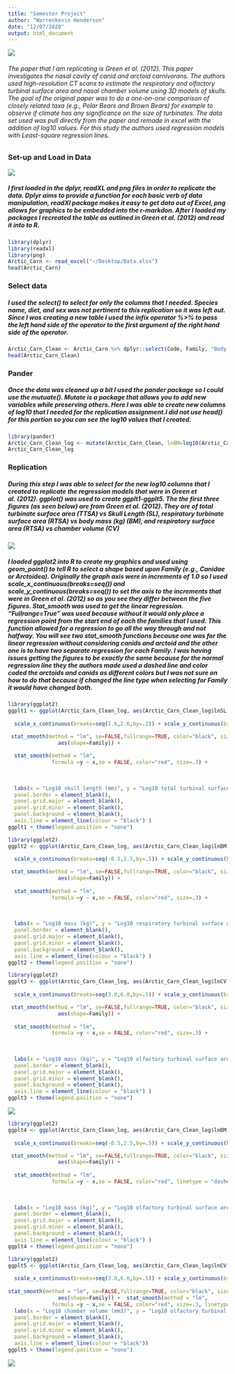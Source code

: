 ```yaml
---
title: "Semester Project"
author: "Warrenkevin Henderson"
date: "12/07/2020"
output: html_document
---
```


![](https://raw.githubusercontent.com/Warrenkevin/Semester_Project/main/PB1.gif)

###### The paper that I am replicating is Green et al. (2012). This paper investigates the nasal cavity of canid and arctoid carnivorans. The authors used high-resolution CT scans to estimate the respiratory and olfactory turbinal surface area and nasal chamber volume using 3D models of skulls. The goal of the original paper was to do a one-on-one comparison of closely related taxa (e.g., Polar Bears and Brown Bears) for example to observe if climate has any significance on the size of turbinates. The data set used was pull directly from the paper and remade in excel with the addition of log10 values. For this study the authors used regression models with Least-square regression lines.

### Set-up and Load in Data

![](https://raw.githubusercontent.com/Warrenkevin/Semester_Project/main/setup.gif)

##### I first loaded in the dplyr, readXL and png files in order to replicate the data. Dplyr aims to provide a function for each basic verb of data manipulation, readXl package makes it easy to get data out of Excel, png allows for graphics to be embedded into the r-markdon. After I loaded my packages I recreated the table as outlined in Green et al. (2012) and read it into to R. 
```r
library(dplyr)
library(readxl)
library(png)
Arctic_Carn <- read_excel("~/Desktop/Data.xlsx")
head(Arctic_Carn)
```
### Select data
##### I used the select() to select for only the columns that I needed. Species name, diet, and sex was not pertinent to this replication so it was left out. Since I was creating a new table I used the infix operator %>% to pass the left hand side of the operator to the first argument of the right hand side of the operator.
```r
Arctic_Carn_Clean <- Arctic_Carn %>% dplyr::select(Code, Family, "Body mass (kg)", "Skull length (mm)", "Chamber volume (mm3)", "TTSA (mm2)", "RTSA (mm2)", "OTSA (mm2)", "OTSA/RTSA" )
head(Arctic_Carn_Clean)
```
### Pander
##### Once the data was cleaned up a bit I used the pander package so I could use the mutuate(). Mutate is a package that allows you to add new variables while preserving others. Here I was able to create new columns of log10 that I needed for the replication assignment.I did not use head() for this portion so you can see the log10 values that I created. 

```r
library(pander)
Arctic_Carn_Clean_log <- mutate(Arctic_Carn_Clean, lnBM=log10(Arctic_Carn_Clean$`Body mass (kg)`), lnSL=log10(Arctic_Carn_Clean$`Skull length (mm)`), lnCV=log10(Arctic_Carn_Clean$`Chamber volume (mm3)`), lnTTSA=log10(Arctic_Carn_Clean$`TTSA (mm2)`), lnRTSA=log10(Arctic_Carn_Clean$`RTSA (mm2)`), lnOTSA=log10(Arctic_Carn_Clean$`OTSA (mm2)`), lnOTSARTSA=log10(Arctic_Carn_Clean$`OTSA/RTSA`))
Arctic_Carn_Clean_log
```
### Replication
##### During this step I was able to select for the new log10 columns that I created to replicate the regression  models that were in Green et al. (2012). ggplot() was used to create ggplt1-ggplt5. The the first three figures (as seen below) are from Green et al. (2012). They are of total turbinate surface area (TTSA) vs Skull Length (SL), respiratory turbinate surface area (RTSA) vs body mass (kg) (BM), and respiratory surface area (RTSA) vs chamber volume (CV)

![](https://raw.githubusercontent.com/Warrenkevin/Semester_Project/main/Screen%20Shot%202021-12-08%20at%209.50.48%20PM.png) 

##### I loaded ggplot2 into R to create my graphics and used using geom_point() to tell R to select a shape based upon Family (e.g., Canidae or Arctoidea). Originally the graph axis were in increments of 1.0 so I used scale_x_continuous(breaks=seq()) and scale_y_continuous(breaks=seq()) to set the axis to the increments that were in Green et al. (2012) so as you see they differ between the five figures. Stat_smooth was used to get the linear regression. "Fullrange=True" was used because without it would only place a regression point from the start end of each the families that I used. This function allowed for a regression to go all the way through and not halfway. You will see two stat_smooth functions because one was for the linear regression without considering canids and arctoid and the other one is to have two separate regression for each Family. I was having issues getting the figures to be exactly the same because for the normal regression line they the authors made used a dashed line and color coded the arctoids and canids as different colors but I was not sure on how to do that because if changed the line type when selecting for Family it would have changed both. 

```r
library(ggplot2)
ggplt1 <- ggplot(Arctic_Carn_Clean_log, aes(Arctic_Carn_Clean_log$lnSL, Arctic_Carn_Clean_log$lnTTSA)) + geom_point(aes(shape=Family)) +
  
  scale_x_continuous(breaks=seq(1.6,2.6,by=.2)) + scale_y_continuous(breaks=seq(3.5,5.5,by=.5)) +

 stat_smooth(method = "lm", se=FALSE,fullrange=TRUE, color="black", size=.3,
				aes(shape=Family)) + 
  
  stat_smooth(method = "lm", 
              formula =y ~ x,se = FALSE, color="red", size=.3) +
  
  
  
  labs(x = "Log10 skull length (mm)", y = "Log10 total turbinal surface area (mm2)") + geom_text(aes(label=Code), size=2, data=Arctic_Carn_Clean_log) + theme(
  panel.border = element_blank(),  
  panel.grid.major = element_blank(),
  panel.grid.minor = element_blank(),
  panel.background = element_blank(),
  axis.line = element_line(colour = "black") )
ggplt1 + theme(legend.position = "none")
```
```r
library(ggplot2)
ggplt2 <- ggplot(Arctic_Carn_Clean_log, aes(Arctic_Carn_Clean_log$lnBM, Arctic_Carn_Clean_log$lnRTSA)) + geom_point(aes(shape=Family)) +
  
  scale_x_continuous(breaks=seq(-0.5,2.5,by=.5)) + scale_y_continuous(breaks=seq(2.5,5.0,by=.5)) +

 stat_smooth(method = "lm", se=FALSE,fullrange=TRUE, color="black", size=.3,
				aes(shape=Family)) + 
  
  stat_smooth(method = "lm", 
              formula =y ~ x,se = FALSE, color="red", size=.3) +
  
  
  
  labs(x = "Log10 mass (kg)", y = "Log10 respiratory turbinal surface area (mm2)") + geom_text(aes(label=Code), size=2, data=Arctic_Carn_Clean_log) + theme(
  panel.border = element_blank(),  
  panel.grid.major = element_blank(),
  panel.grid.minor = element_blank(),
  panel.background = element_blank(),
  axis.line = element_line(colour = "black") )
ggplt2 + theme(legend.position = "none")
```
```r
library(ggplot2)
ggplt3 <- ggplot(Arctic_Carn_Clean_log, aes(Arctic_Carn_Clean_log$lnCV, Arctic_Carn_Clean_log$lnRTSA)) + geom_point(aes(shape=Family)) +
  
  scale_x_continuous(breaks=seq(3.0,6.0,by=.5)) + scale_y_continuous(breaks=seq(2.5,5.0,by=.5)) +

 stat_smooth(method = "lm", se=FALSE,fullrange=TRUE, color="black", size=.3,
				aes(shape=Family)) + 
  
  stat_smooth(method = "lm", 
              formula =y ~ x,se = FALSE, color="red", size=.3) +
  
  
  
  labs(x = "Log10 mass (kg)", y = "Log10 olfactory turbinal surface area (mm2)") + geom_text(aes(label=Code), size=2, data=Arctic_Carn_Clean_log) + theme(
  panel.border = element_blank(),  
  panel.grid.major = element_blank(),
  panel.grid.minor = element_blank(),
  panel.background = element_blank(),
  axis.line = element_line(colour = "black") )
ggplt3 + theme(legend.position = "none")
```

![](https://raw.githubusercontent.com/Warrenkevin/Semester_Project/main/Screen%20Shot%202021-12-08%20at%209.50.39%20PM.png)
```r
library(ggplot2)
ggplt4 <- ggplot(Arctic_Carn_Clean_log, aes(Arctic_Carn_Clean_log$lnBM, Arctic_Carn_Clean_log$lnOTSA)) + geom_point(aes(shape=Family)) +
  
  scale_x_continuous(breaks=seq(-0.5,2.5,by=.5)) + scale_y_continuous(breaks=seq(3.5,5.5,by=.5)) +

 stat_smooth(method = "lm", se=FALSE,fullrange=TRUE, color="black", size=.3,
				aes(shape=Family)) + 
  
  stat_smooth(method = "lm", 
              formula =y ~ x,se = FALSE, color="red", linetype = "dashed", size=.3) +
  
  
  
  labs(x = "Log10 mass (kg)", y = "Log10 olfactory turbinal surface area (mm2)") + geom_text(aes(label=Code), size=2, data=Arctic_Carn_Clean_log) + theme(
  panel.border = element_blank(),  
  panel.grid.major = element_blank(),
  panel.grid.minor = element_blank(),
  panel.background = element_blank(),
  axis.line = element_line(colour = "black") )
ggplt4 + theme(legend.position = "none") 
```

```r
library(ggplot2)
ggplt5 <- ggplot(Arctic_Carn_Clean_log, aes(Arctic_Carn_Clean_log$lnCV, (Arctic_Carn_Clean_log$lnOTSA))) + geom_point(aes(shape=Family)) +
  
  scale_x_continuous(breaks=seq(3.0,6.0,by=.5)) + scale_y_continuous(breaks=seq(3.5,5.5,by=.5)) +
  
stat_smooth(method = "lm", se=FALSE,fullrange=TRUE, color="black", size=.3, 
				aes(shape=Family)) +  stat_smooth(method = "lm", 
              formula =y ~ x,se = FALSE, color="red", size=.3, linetype = "dashed") +
  labs(x = "Log10 chamber volume (mm3)", y = "Log10 olfactory turbinal surface area (mm2)")  + geom_text(aes(label=Code), size=2, data=Arctic_Carn_Clean_log) + theme(
  panel.border = element_blank(),  
  panel.grid.major = element_blank(),
  panel.grid.minor = element_blank(),
  panel.background = element_blank(),
  axis.line = element_line(colour = "black"))
ggplt5 + theme(legend.position = "none")


```
![](https://raw.githubusercontent.com/Warrenkevin/Semester_Project/main/PB2.gif)